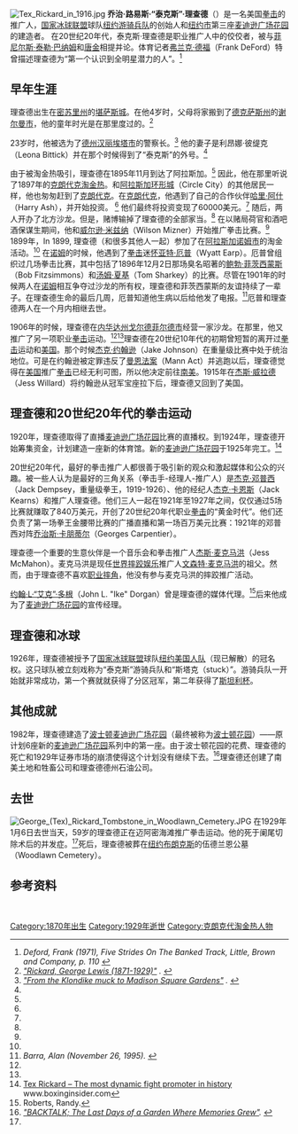 [[File:Tex_Rickard_in_1916.jpg|thumb]]
'''乔治·路易斯·“泰克斯”·理查德'''（{{bd|1870年|1月2日|1929年|1月6日}}）是一名美国[[拳击|拳击]]的推广人，[[國家冰球聯盟|国家冰球联盟]]球队[[紐約遊騎兵|纽约游骑兵队]]的创始人和[[纽约市|纽约市]]第三座[[麦迪逊广场花园|麦迪逊广场花园]]的建造者。 在20世纪20年代，泰克斯·理查德是职业推广人中的佼佼者，被与[[費尼爾司·泰勒·巴納姆|菲尼尔斯·泰勒·巴纳姆]]和[[唐金|唐金]]相提并论。体育记者[[弗兰克·德福|弗兰克·德福]]（Frank DeFord）特曾描述理查德为“第一个认识到全明星潜力的人”。<ref><cite class="citation" id="CITEREFDeford1971" contenteditable="false">Deford, Frank (1971), ''Five Strides On The Banked Track'', Little, Brown and Company, p. 110</cite><span class="Z3988" title="ctx_ver=Z39.88-2004&rfr_id=info%3Asid%2Fen.wikipedia.org%3ATex+Rickard&rft.aufirst=Frank&rft.aulast=Deford&rft.btitle=Five+Strides+On+The+Banked+Track&rft.date=1971&rft.genre=book&rft.pages=110&rft.pub=Little%2C+Brown+and+Company&rft_val_fmt=info%3Aofi%2Ffmt%3Akev%3Amtx%3Abook" contenteditable="false"> </span></ref>

== 早年生涯 ==
理查德出生在[[密苏里州|密苏里州]]的[[堪萨斯城|堪萨斯城]]。在他4岁时，父母将家搬到了[[德克萨斯州|德克萨斯州]]的[[谢尔曼市|谢尔曼市]]，他的童年时光是在那里度过的。<ref name="TexasOnline"><cite class="citation web" contenteditable="false">[http://www.tshaonline.org/handbook/online/articles/fri15 "Rickard, George Lewis (1871-1929)"] {{Wayback|url=http://www.tshaonline.org/handbook/online/articles/fri15 |date=20190420165808 }}. </cite></ref>

23岁时，他被选为了[[德克萨斯州|德州]][[汉丽埃塔市|汉丽埃塔市]]的警察长。<ref name="Hougen"><cite class="citation web" contenteditable="false">[http://www.hougengroup.com/yukonhistory/nuggets_year/2000s.aspx?nugget=1871 "From the Klondike muck to Madison Square Gardens"] {{Wayback|url=http://www.hougengroup.com/yukonhistory/nuggets_year/2000s.aspx?nugget=1871 |date=20110712223459 }}. </cite></ref> 他的妻子是利昂娜·彼缇克（Leona Bittick）并在那个时候得到了“泰克斯”的外号。<ref name="Hougen"/>

由于被淘金热吸引，理查德在1895年11月到达了阿拉斯加。<ref name="Hougen"/> 因此，他在那里听说了1897年的[[克朗代克淘金热|克朗代克淘金热]]。和[[阿拉斯加|阿拉斯加]][[环形城|环形城]]（Circle City）的其他居民一样，他也匆匆赶到了[[克朗代克|克朗代克]]。在[[克朗代克|克朗代克]]，他遇到了自己的合作伙伴[[哈里·阿什|哈里·阿什]]（Harry Ash），并开始投资。 <ref name="Hougen"/> 他们最终将投资变现了60000美元。<ref name="Hougen"/> 随后，两人开办了北方沙龙。但是，赌博输掉了理查德的全部家当。<ref name="Hougen"/> 在以赌局荷官和酒吧酒保谋生期间，他和[[威尔逊·米兹纳|威尔逊·米兹纳]]（Wilson Mizner）开始推广拳击比赛。<ref name="Hougen"/> 1899年，In 1899, 理查德（和很多其他人一起）参加了在[[阿拉斯加|阿拉斯加]][[诺姆市|诺姆市]]的淘金活动。<ref name="Hougen"/> 在[[诺姆|诺姆]]的时候，他遇到了[[拳击|拳击]]迷[[怀亚特·厄普|怀亚特·厄普]]（Wyatt Earp）。厄普曾组织过几场拳击比赛，其中包括了1896年12月2日那场臭名昭著的[[鲍勃·菲茨西蒙斯|鲍勃·菲茨西蒙斯]]（Bob Fitzsimmons）和[[汤姆·夏基|汤姆·夏基]]（Tom Sharkey）的比赛。尽管在1901年的时候两人在[[诺姆|诺姆]]相互争夺过沙龙的所有权，理查德和菲茨西蒙斯的友谊持续了一辈子。在理查德生命的最后几周，厄普知道他生病以后给他发了电报。<ref><cite class="citation news" contenteditable="false">Barra, Alan (November 26, 1995). </cite></ref>厄普和理查德两人在一个月内相继去世。<span class="cx-segment" data-segmentid="91"></span>

1906年的时候，理查德在[[内华达州|内华达州]][[戈尔德菲尔德_(内华达州)|戈尔德菲尔德市]]经营一家沙龙。在那里，他又推广了另一项职业[[拳击|拳击]]运动。<ref name="TexasOnline"/><ref name="Hougen"/>理查德在20世纪10年代的初期曾短暂的离开过[[拳击|拳击]]运动和[[美国|美国]]。那个时候[[杰克·约翰逊|杰克·约翰逊]]（Jake Johnson）在重量级比赛中处于统治地位。可是在约翰逊被定罪违反了[[曼恩法案|曼恩法案]]（Mann Act）并逃跑以后，理查德觉得在[[美国|美国]]推广[[拳击|拳击]]已经无利可图，所以他决定前往[[南美|南美]]。1915年在[[杰斯·威拉德|杰斯·威拉德]]（Jess Willard）将约翰逊从冠军宝座拉下后，理查德又回到了美国。 <span class="cx-segment" data-segmentid="101"></span>

== 理查德和20世纪20年代的拳击运动 ==
1920年，理查德取得了直播[[麦迪逊广场花园|麦迪逊广场花园]]比赛的直播权。到1924年，理查德开始筹集资金，计划建造一座新的体育馆。新的[[麦迪逊广场花园|麦迪逊广场花园]]于1925年完工。<ref>[http://www.boxinginsider.com/history/tex-rickard-the-most-dynamic-fight-promoter-in-history/ Tex Rickard – The most dynamic fight promoter in history] {{Wayback|url=http://www.boxinginsider.com/history/tex-rickard-the-most-dynamic-fight-promoter-in-history/ |date=20150923194232 }} www.boxinginsider.com</ref>

20世纪20年代，最好的拳击推广人都很善于吸引新的观众和激起媒体和公众的兴趣。被一些人认为是最好的三角关系（拳击手-经理人-推广人）是[[杰克·邓普西|杰克·邓普西]]（Jack Dempsey，重量级拳王，1919-1926）、他的经纪人[[杰克·卡恩斯|杰克·卡恩斯]]（Jack Kearns）和推广人理查德。他们三人一起在1921年至1927年之间，仅仅通过5场比赛就赚取了840万美元，开创了20世纪20年代职业[[拳击|拳击]]的“黄金时代”。他们还负责了第一场拳王金腰带比赛的广播直播和第一场百万美元比赛：1921年的邓普西对阵[[乔治斯·卡朋特尔|乔治斯·卡朋蒂尔]]（Georges Carpentier）。<span class="cx-segment" data-segmentid="123"></span>

理查德一个重要的生意伙伴是一个音乐会和拳击推广人[[傑士·麥馬漢|杰斯·麦克马洪]]（Jess McMahon）。麦克马洪是现任[[世界摔跤娱乐|世界摔跤娱乐]]推广人[[文斯·麥馬漢|文森特·麦克马洪]]的祖父。然而，由于理查德不喜欢[[职业摔角|职业摔角]]，他没有参与麦克马洪的摔跤推广活动。<span class="cx-segment" data-segmentid="133"></span>

[[约翰·L·“艾克”·多根|约翰·L·“艾克”·多根]]（John L. "Ike" Dorgan）曾是理查德的媒体代理。<ref>Roberts, Randy. </ref>后来他成为了[[麦迪逊广场花园|麦迪逊广场花园]]的宣传经理。

== 理查德和冰球 ==
1926年，理查德被授予了[[國家冰球聯盟|国家冰球联盟]]球队[[纽约美国人队|纽约美国人队]]（现已解散）的冠名权。这只球队被立刻戏称为“泰克斯”游骑兵队和“斯塔克（stuck）”。游骑兵队一开始就非常成功，第一个赛就就获得了分区冠军，第二年获得了[[斯坦利杯|斯坦利杯]]。 <span class="cx-segment" data-segmentid="146"></span>

== 其他成就 ==
1982年，理查德建造了[[波士顿|波士顿]][[麦迪逊广场花园|麦迪逊广场花园]]（最终被称为[[波士顿花园|波士顿花园]]）——原计划6座新的[[麦迪逊广场花园|麦迪逊广场花园]]系列中的第一座。由于波士顿花园的花费、理查德的死亡和1929年证券市场的崩溃使得这个计划没有继续下去。<ref><cite class="citation news" contenteditable="false">[http://select.nytimes.com/gst/abstract.html?res=F6061FF6345A0C758DDDAD0894DD494D81 "BACKTALK; The Last Days of a Garden Where Memories Grew"]. </cite></ref>理查德还创建了南美土地和牲畜公司和理查德德州石油公司。<span class="cx-segment" data-segmentid="153"></span>

== 去世 ==
[[File:George_(Tex)_Rickard_Tombstone_in_Woodlawn_Cemetery.JPG|thumb]]
在1929年1月6日去世当天，59岁的理查德正在迈阿密海滩推广拳击运动。他的死于阑尾切除术后的并发症。<ref name="TexasOnline"/>死后，理查德被葬在[[纽约|纽约]][[布朗克斯|布朗克斯]]的伍德兰恩公墓（Woodlawn Cemetery）。 

== 参考资料 ==
{{Reflist}}<br>

[[Category:1870年出生|Category:1870年出生]]
[[Category:1929年逝世|Category:1929年逝世]]
[[Category:克朗克代淘金热人物|Category:克朗克代淘金热人物]]